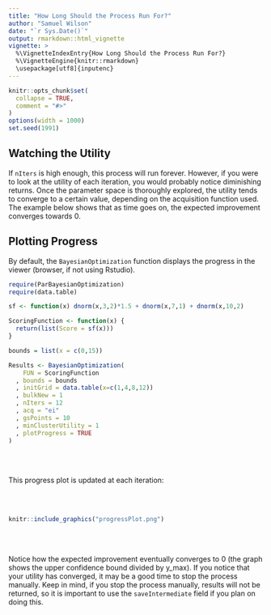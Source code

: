 ```yaml
---
title: "How Long Should the Process Run For?"
author: "Samuel Wilson"
date: "`r Sys.Date()`"
output: rmarkdown::html_vignette
vignette: >
  %\VignetteIndexEntry{How Long Should the Process Run For?}
  %\VignetteEngine{knitr::rmarkdown}
  \usepackage[utf8]{inputenc}
---
```


```r
knitr::opts_chunk$set(
  collapse = TRUE,
  comment = "#>"
)
options(width = 1000)
set.seed(1991)
```

## Watching the Utility

If ```nIters``` is high enough, this process will run forever. However, if you were to look at the utility of each iteration, you would probably notice diminishing returns. Once the parameter space is thoroughly explored, the utility tends to converge to a certain value, depending on the acquisition function used. The example below shows that as time goes on, the expected improvement converges towards 0.


## Plotting Progress

By default, the ```BayesianOptimization``` function displays the progress in the viewer (browser, if not using Rstudio).
```r
require(ParBayesianOptimization)
require(data.table)

sf <- function(x) dnorm(x,3,2)*1.5 + dnorm(x,7,1) + dnorm(x,10,2)

ScoringFunction <- function(x) {
  return(list(Score = sf(x)))
}

bounds = list(x = c(0,15))

Results <- BayesianOptimization(
    FUN = ScoringFunction
  , bounds = bounds
  , initGrid = data.table(x=c(1,4,8,12))
  , bulkNew = 1
  , nIters = 12
  , acq = "ei"
  , gsPoints = 10
  , minClusterUtility = 1
  , plotProgress = TRUE
)
```
  
<br></br>
  
This progress plot is updated at each iteration:  
  
<br></br>
  
```r
knitr::include_graphics("progressPlot.png")
```
  
<br></br>
  
Notice how the expected improvement eventually converges to 0 (the graph shows the upper confidence bound divided by y_max). If you notice that your utility has converged, it may be a good time to stop the process manually. Keep in mind, if you stop the process manually, results will not be returned, so it is important to use the ```saveIntermediate``` field if you plan on doing this.
